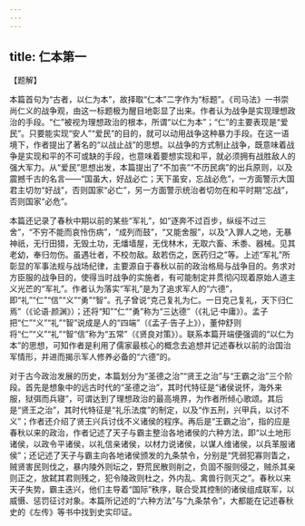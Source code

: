 ```yaml
---
---
---
```

title: 仁本第一
---




【题解】

本篇首句为“古者，以仁为本”，故择取“仁本”二字作为“标题”。《司马法》一书崇尚仁义的战争观，由这一标题极为醒目地彰显了出来。作者认为战争是实现理想政治的手段。“仁”被视为理想政治的根本，所谓“以仁为本”；“仁”的主要表现是“爱民”。只要能实现“安人”“爱民”的目的，就可以动用战争这种暴力手段。在这一语境下，作者提出了著名的“以战止战”的思想。以战争的方式制止战争，既意味着战争是实现和平的不可或缺的手段，也意味着要想实现和平，就必须拥有战胜敌人的强大军力。从“爱民”思想出发，本篇提出了“不加丧”“不历民病”的出兵原则，以及震撼千古的名言——“国虽大，好战必亡；天下虽安，忘战必危”，一方面警示大国君主切勿“好战”，否则国家“必亡”，另一方面警示统治者切勿在和平时期“忘战”，否则国家“必危”。

本篇还记录了春秋中期以前的某些“军礼”，如“逐奔不过百步，纵绥不过三舍”，“不穷不能而哀怜伤病”，“成列而鼓”，“又能舍服”，以及“入罪人之地，无暴神祇，无行田猎，无毁土功，无燔墙屋，无伐林木，无取六畜、禾黍、器械。见其老幼，奉归勿伤。虽遇壮者，不校勿敌。敌若伤之，医药归之”等。上述“军礼”所彰显的军事法规与战场纪律，主要源自于春秋以前的政治格局与战争目的。务求对方臣服的战争目的，使得当时战争的实施者，有可能制定并贯彻闪现着原始人道主义光芒的“军礼”。作者认为落实“军礼”是为了追求军人的“六德”，即“礼”“仁”“信”“义”“勇”“智”。孔子曾说“克己复礼为仁。一日克己复礼，天下归仁焉”（《论语·颜渊》）；还将“知”“仁”“勇”称为“三达德”（《礼记·中庸》）。孟子把“仁”“义”“礼”“智”说成是人的“四端”（《孟子·告子上》），董仲舒则将“仁”“义”“礼”“智“信”称为“五常”（《贤良对策》）。联系本篇开端便强调的“以仁为本”的思想，可知作者是利用了儒家最核心的概念去追想并记述春秋以前的治国治军情形，并进而揭示军人修养必备的“六德”的。

对于古今政治发展的历史，本篇划分为“圣德之治”“贤王之治”与“王霸之治”三个阶段。首先是想象中的远古时代的“圣德之治”，其时代特征是“诸侯说怀，海外来服，狱弭而兵寝”，可谓达到了理想政治的最高境界，为作者所倾心歌颂。其后是“贤王之治”，其时代特征是“礼乐法度”的制定，以及“作五刑，兴甲兵，以讨不义”；作者还介绍了贤王兴兵讨伐不义诸侯的程序。再后是“王霸之治”，指的应是春秋以来的政治，作者记述了天子与霸主整治各地诸侯的六种方法，即“以土地形诸侯，以政令平诸侯，以礼信亲诸侯，以材力说诸侯，以谋人维诸侯，以兵革服诸侯”；还记述了天子与霸主向各地诸侯颁发的九条禁令，分别是“凭弱犯寡则眚之，贼贤害民则伐之，暴内陵外则坛之，野荒民散则削之，负固不服则侵之，贼杀其亲则正之，放弑其君则残之，犯令陵政则杜之，外内乱、禽兽行则灭之”。春秋以来天子失势，霸主迭兴，他们主导着“国际”秩序，联合受其控制的诸侯组成联军，以威慑、惩罚征讨对象。本篇所记述的“六种方法”与“九条禁令”，大都能在记述春秋史的《左传》等书中找到史实印证。